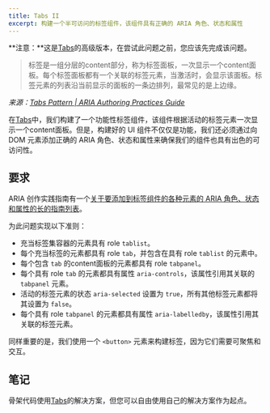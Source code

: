 ```yaml
---
title: Tabs II
excerpt: 构建一个半可访问的标签组件，该组件具有正确的 ARIA 角色、状态和属性
---
```


**注意：**这是[Tabs](/questions/user-interface/tabs)的高级版本，在尝试此问题之前，您应该先完成该问题。

> 标签是一组分层的content部分，称为标签面板，一次显示一个content面板。每个标签面板都有一个关联的标签元素，当激活时，会显示该面板。标签元素的列表沿当前显示的面板的一条边排列，最常见的是上边缘。

*来源：[Tabs Pattern | ARIA Authoring Practices Guide](https://www.w3.org/WAI/ARIA/apg/patterns/tabs/)*

在[Tabs](/questions/user-interface/tabs)中，我们构建了一个功能性标签组件，该组件根据活动的标签元素一次显示一个content面板。但是，构建好的 UI 组件不仅仅是功能，我们还必须通过向 DOM 元素添加正确的 ARIA 角色、状态和属性来确保我们的组件也具有出色的可访问性。

## 要求

ARIA 创作实践指南有一个[关于要添加到标签组件的各种元素的 ARIA 角色、状态和属性的长的指南列表](https://www.w3.org/WAI/ARIA/apg/patterns/tabs/#wai-ariaroles,states,andproperties)。

为此问题实现以下准则：

*  充当标签集容器的元素具有 role `tablist`。
*  每个充当标签的元素都具有 role `tab`，并包含在具有 role `tablist` 的元素中。
*  每个包含 `tab` 的content面板的元素都具有 role `tabpanel`。
*  每个具有 role `tab` 的元素都具有属性 `aria-controls`，该属性引用其关联的 `tabpanel` 元素。
*  活动的标签元素的状态 `aria-selected` 设置为 `true`，所有其他标签元素都将其设置为 `false`。
*  每个具有 role `tabpanel` 的元素都具有属性 `aria-labelledby`，该属性引用其关联的标签元素。

同样重要的是，我们使用一个 `<button>` 元素来构建标签，因为它们需要可聚焦和交互。

## 笔记

骨架代码使用[Tabs](/questions/user-interface/tabs)的解决方案，但您可以自由使用自己的解决方案作为起点。
